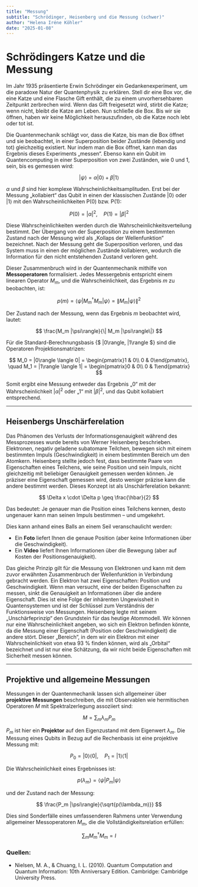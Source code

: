 ```yaml
---
title: "Messung"
subtitle: "Schrödinger, Heisenberg und die Messung (schwer)"
author: "Helena Iréne Köhler"
date: "2025-01-08"
---
```


# Schrödingers Katze und die Messung

Im Jahr 1935 präsentierte Erwin Schrödinger ein Gedankenexperiment, um die paradoxe Natur der Quantenphysik zu erklären. Stell dir eine Box vor, die eine Katze und eine Flasche Gift enthält, die zu einem unvorhersehbaren Zeitpunkt zerbrechen wird. Wenn das Gift freigesetzt wird, stirbt die Katze; wenn nicht, bleibt die Katze am Leben. Nun schließe die Box. Bis wir sie öffnen, haben wir keine Möglichkeit herauszufinden, ob die Katze noch lebt oder tot ist.

Die Quantenmechanik schlägt vor, dass die Katze, bis man die Box öffnet und sie beobachtet, in einer Superposition beider Zustände (lebendig und tot) gleichzeitig existiert. Nur indem man die Box öffnet, kann man das Ergebnis dieses Experiments „messen“. Ebenso kann ein Qubit im Quantencomputing in einer Superposition von zwei Zuständen, wie 0 und 1, sein, bis es gemessen wird:

$$
|\psi\rangle = \alpha |0\rangle + \beta |1\rangle
$$

$\alpha$ und $\beta$ sind hier komplexe Wahrscheinlichkeitsamplituden. Erst bei der Messung „kollabiert“ das Qubit in einen der klassischen Zustände $|0\rangle$ oder $|1\rangle$ mit den Wahrscheinlichkeiten P(0) bzw. P(1):

$$
P(0) = |\alpha|^2, \quad P(1) = |\beta|^2
$$

Diese Wahrscheinlichkeiten werden durch die Wahrscheinlichkeitsverteilung bestimmt. Der Übergang von der Superposition zu einem bestimmten Zustand nach der Messung wird als „Kollaps der Wellenfunktion“ bezeichnet. Nach der Messung geht die Superposition verloren, und das System muss in einen der möglichen Zustände kollabieren, wodurch die Information für den nicht entstehenden Zustand verloren geht.

Dieser Zusammenbruch wird in der Quantenmechanik mithilfe von **Messoperatoren** formalisiert. Jedes Messergebnis entspricht einem linearen Operator $M_m$, und die Wahrscheinlichkeit, das Ergebnis $m$ zu beobachten, ist:

$$
p(m) = \langle \psi | M_m^\dagger M_m | \psi \rangle = \|M_m|\psi\rangle\|^2
$$

Der Zustand nach der Messung, wenn das Ergebnis $m$ beobachtet wird, lautet:

$$
\frac{M_m |\psi\rangle}{\| M_m |\psi\rangle\|}
$$

Für die Standard-Berechnungsbasis {$ |0\rangle, |1\rangle $} sind die Operatoren Projektionsmatrizen:

$$
M_0 = |0\rangle \langle 0| =
\begin{pmatrix}1 & 0\\ 0 & 0\end{pmatrix}, \quad
M_1 = |1\rangle \langle 1| =
\begin{pmatrix}0 & 0\\ 0 & 1\end{pmatrix}
$$

Somit ergibt eine Messung entweder das Ergebnis „0“ mit der Wahrscheinlichkeit $|\alpha|^2$ oder „1“ mit $|\beta|^2$, und das Qubit kollabiert entsprechend.

---

## Heisenbergs Unschärferelation

Das Phänomen des Verlusts der Informationsgenauigkeit während des Messprozesses wurde bereits von Werner Heisenberg beschrieben. Elektronen, negativ geladene subatomare Teilchen, bewegen sich mit einem bestimmten Impuls (Geschwindigkeit) in einem bestimmten Bereich um den Atomkern. Heisenberg stellte jedoch fest, dass bestimmte Paare von Eigenschaften eines Teilchens, wie seine Position und sein Impuls, nicht gleichzeitig mit beliebiger Genauigkeit gemessen werden können. Je präziser eine Eigenschaft gemessen wird, desto weniger präzise kann die andere bestimmt werden. Dieses Konzept ist als Unschärferelation bekannt:

$$
\Delta x \cdot \Delta p \geq \frac{\hbar}{2}
$$

Das bedeutet: Je genauer man die Position eines Teilchens kennen, desto ungenauer kann man seinen Impuls bestimmen – und umgekehrt.

Dies kann anhand eines Balls an einem Seil veranschaulicht werden:

- Ein **Foto** liefert Ihnen die genaue Position (aber keine Informationen über die Geschwindigkeit).
- Ein **Video** liefert Ihnen Informationen über die Bewegung (aber auf Kosten der Positionsgenauigkeit).

Das gleiche Prinzip gilt für die Messung von Elektronen und kann mit dem zuvor erwähnten Zusammenbruch der Wellenfunktion in Verbindung gebracht werden. Ein Elektron hat zwei Eigenschaften: Position und Geschwindigkeit. Wenn man versucht, eine der beiden Eigenschaften zu messen, sinkt die Genauigkeit an Informationen über die andere Eigenschaft. Dies ist eine Folge der inhärenten Ungewissheit in Quantensystemen und ist der Schlüssel zum Verständnis der Funktionsweise von Messungen. Heisenberg legte mit seinem „Unschärfeprinzip“ den Grundstein für das heutige Atommodell. Wir können nur eine Wahrscheinlichkeit angeben, wo sich ein Elektron befinden könnte, da die Messung einer Eigenschaft (Position oder Geschwindigkeit) die andere stört. Dieser „Bereich“, in dem wir ein Elektron mit einer Wahrscheinlichkeit von etwa 93 % finden können, wird als „Orbital“ bezeichnet und ist nur eine Schätzung, da wir nicht beide Eigenschaften mit Sicherheit messen können.

---

## Projektive und allgemeine Messungen

Messungen in der Quantenmechanik lassen sich allgemeiner über **projektive Messungen** beschreiben, die mit Observablen wie hermitischen Operatoren $M$ mit Spektralzerlegung assoziiert sind:

$$
M = \sum_m \lambda_m P_m
$$

$P_m$ ist hier ein **Projektor** auf den Eigenzustand mit dem Eigenwert $\lambda_m$. Die Messung eines Qubits in Bezug auf die Rechenbasis ist eine projektive Messung mit:

$$
P_0 = |0\rangle \langle 0|, \quad P_1 = |1\rangle \langle 1|
$$

Die Wahrscheinlichkeit eines Ergebnisses ist:

$$
p(\lambda_m) = \langle \psi | P_m | \psi \rangle
$$

und der Zustand nach der Messung:

$$
\frac{P_m |\psi\rangle}{\sqrt{p(\lambda_m)}}
$$

Dies sind Sonderfälle eines umfassenderen Rahmens unter Verwendung allgemeiner Messoperatoren $M_m$, die die Vollständigkeitsrelation erfüllen:

$$
\sum_m M_m^\dagger M_m = I
$$

### Quellen:

- Nielsen, M. A., & Chuang, I. L. (2010). Quantum Computation and Quantum Information: 10th Anniversary Edition. Cambridge: Cambridge University Press.
